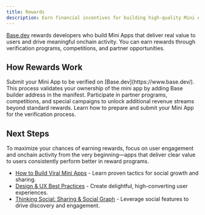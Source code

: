 ```yaml
---
title: Rewards
description: Earn financial incentives for building high-quality Mini Apps that drive user engagement and onchain transactions
---
```


[Base.dev](https://www.base.dev/) rewards developers who build Mini Apps that deliver real value to users and drive meaningful onchain activity. You can earn rewards through verification programs, competitions, and partner opportunities.

## How Rewards Work

<Steps>
<Step title="Verify your Mini App">
  Submit your Mini App to be verified on [Base.dev](https://www.base.dev/). This process validates your ownership of the mini app by adding Base builder address in the manifest.
  
</Step>


<Step title="Access earning opportunities">
  Participate in partner programs, competitions, and special campaigns to unlock additional revenue streams beyond standard rewards.
</Step>

</Steps>
<Card title="Submit for Verification" href="/mini-apps/featured-guidelines/overview">
  Learn how to prepare and submit your Mini App for the verification process.
</Card>


## Next Steps

To maximize your chances of earning rewards, focus on user engagement and onchain activity from the very beginning—apps that deliver clear value to users consistently perform better in reward programs.

- [How to Build Viral Mini Apps](/mini-apps/growth/build-viral-mini-apps) - Learn proven tactics for social growth and sharing.
- [Design & UX Best Practices](/mini-apps/featured-guidelines/design-guidelines) - Create delightful, high-converting user experiences.
- [Thinking Social: Sharing & Social Graph](/mini-apps/features/sharing-and-social-graph) - Leverage social features to drive discovery and engagement.